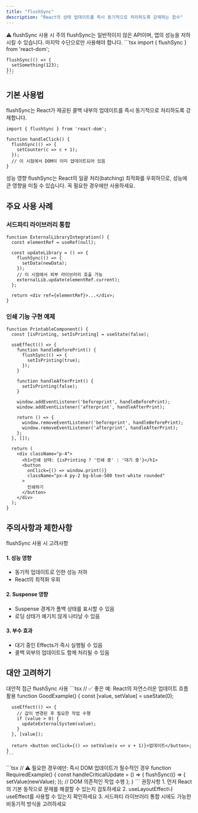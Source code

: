 ```yaml
---
title: "flushSync"
description: "React의 상태 업데이트를 즉시 동기적으로 처리하도록 강제하는 함수"
---
```



<Card className="mb-6 border-yellow-500">
  <CardHeader>
    <CardTitle>⚠️ flushSync 사용 시 주의</CardTitle>
    <CardDescription>
      flushSync는 일반적이지 않은 API이며, 앱의 성능을 저하시킬 수 있습니다.
      마지막 수단으로만 사용해야 합니다.
    </CardDescription>
  </CardHeader>
  <CardContent>
    ```tsx
    import { flushSync } from 'react-dom';

    flushSync(() => {
      setSomething(123);
    });
    ```
  </CardContent>
</Card>

## 기본 사용법

flushSync는 React가 제공된 콜백 내부의 업데이트를 즉시 동기적으로 처리하도록 강제합니다.

```tsx
import { flushSync } from 'react-dom';

function handleClick() {
  flushSync(() => {
    setCounter(c => c + 1);
  });
  // 이 시점에서 DOM이 이미 업데이트되어 있음
}
```

<Alert className="my-4" variant="destructive">
  <AlertTitle>성능 영향</AlertTitle>
  <AlertDescription>
    flushSync는 React의 일괄 처리(batching) 최적화를 우회하므로, 
    성능에 큰 영향을 미칠 수 있습니다. 꼭 필요한 경우에만 사용하세요.
  </AlertDescription>
</Alert>

## 주요 사용 사례

### 서드파티 라이브러리 통합

```tsx
function ExternalLibraryIntegration() {
  const elementRef = useRef(null);

  const updateLibrary = () => {
    flushSync(() => {
      setData(newData);
    });
    // 이 시점에서 외부 라이브러리 호출 가능
    externalLib.update(elementRef.current);
  };

  return <div ref={elementRef}>...</div>;
}
```

### 인쇄 기능 구현 예제

```tsx
function PrintableComponent() {
  const [isPrinting, setIsPrinting] = useState(false);

  useEffect(() => {
    function handleBeforePrint() {
      flushSync(() => {
        setIsPrinting(true);
      });
    }

    function handleAfterPrint() {
      setIsPrinting(false);
    }

    window.addEventListener('beforeprint', handleBeforePrint);
    window.addEventListener('afterprint', handleAfterPrint);
    
    return () => {
      window.removeEventListener('beforeprint', handleBeforePrint);
      window.removeEventListener('afterprint', handleAfterPrint);
    };
  }, []);

  return (
    <div className="p-4">
      <h1>인쇄 상태: {isPrinting ? '인쇄 중' : '대기 중'}</h1>
      <button 
        onClick={() => window.print()}
        className="px-4 py-2 bg-blue-500 text-white rounded"
      >
        인쇄하기
      </button>
    </div>
  );
}
```

## 주의사항과 제한사항

<Card className="my-4">
  <CardHeader>
    <CardTitle>flushSync 사용 시 고려사항</CardTitle>
  </CardHeader>
  <CardContent>
    <div className="space-y-4">
      <div>
        <h4 className="font-bold">1. 성능 영향</h4>
        <ul className="list-disc pl-6">
          <li>동기적 업데이트로 인한 성능 저하</li>
          <li>React의 최적화 우회</li>
        </ul>
      </div>
      <div>
        <h4 className="font-bold">2. Suspense 영향</h4>
        <ul className="list-disc pl-6">
          <li>Suspense 경계가 폴백 상태를 표시할 수 있음</li>
          <li>로딩 상태가 예기치 않게 나타날 수 있음</li>
        </ul>
      </div>
      <div>
        <h4 className="font-bold">3. 부수 효과</h4>
        <ul className="list-disc pl-6">
          <li>대기 중인 Effects가 즉시 실행될 수 있음</li>
          <li>콜백 외부의 업데이트도 함께 처리될 수 있음</li>
        </ul>
      </div>
    </div>
  </CardContent>
</Card>

## 대안 고려하기

<Tabs defaultValue="alternative" className="w-full">
  <TabsList>
    <TabsTrigger value="alternative">대안적 접근</TabsTrigger>
    <TabsTrigger value="flushsync">flushSync 사용</TabsTrigger>
  </TabsList>
  <TabsContent value="alternative">
    ```tsx
    // ✅ 좋은 예: React의 자연스러운 업데이트 흐름 활용
    function GoodExample() {
      const [value, setValue] = useState(0);
      
      useEffect(() => {
        // 값이 변경된 후 필요한 작업 수행
        if (value > 0) {
          updateExternalSystem(value);
        }
      }, [value]);

      return <button onClick={() => setValue(v => v + 1)}>업데이트</button>;
    }
    ```
  </TabsContent>
  <TabsContent value="flushsync">
    ```tsx
    // ⚠️ 필요한 경우에만: 즉시 DOM 업데이트가 필수적인 경우
    function RequiredExample() {
      const handleCriticalUpdate = () => {
        flushSync(() => {
          setValue(newValue);
        });
        // DOM 의존적인 작업 수행
      };
    }
    ```
  </TabsContent>
</Tabs>

<Alert className="mt-4">
  <AlertTitle>권장사항</AlertTitle>
  <AlertDescription>
    1. 먼저 React의 기본 동작으로 문제를 해결할 수 있는지 검토하세요
    2. useLayoutEffect나 useEffect를 사용할 수 있는지 확인하세요
    3. 서드파티 라이브러리 통합 시에도 가능한 비동기적 방식을 고려하세요
  </AlertDescription>
</Alert>